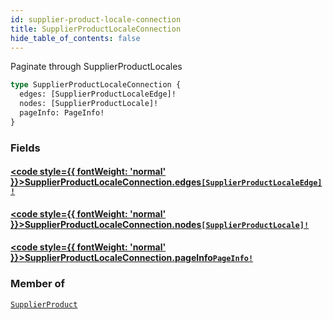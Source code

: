 ```yaml
---
id: supplier-product-locale-connection
title: SupplierProductLocaleConnection
hide_table_of_contents: false
---
```








Paginate through SupplierProductLocales

```graphql
type SupplierProductLocaleConnection {
  edges: [SupplierProductLocaleEdge]!
  nodes: [SupplierProductLocale]!
  pageInfo: PageInfo!
}
```


### Fields

#### [<code style={{ fontWeight: 'normal' }}>SupplierProductLocaleConnection.<b>edges</b></code>](#)<Bullet />[`[SupplierProductLocaleEdge]!`](/supply/api/graphql-admin/reference/objects/supplier-product-locale-edge) <Badge class="secondary" text="non-null"/> <Badge class="secondary" text="object"/>
> 
> 

#### [<code style={{ fontWeight: 'normal' }}>SupplierProductLocaleConnection.<b>nodes</b></code>](#)<Bullet />[`[SupplierProductLocale]!`](/supply/api/graphql-admin/reference/objects/supplier-product-locale) <Badge class="secondary" text="non-null"/> <Badge class="secondary" text="object"/>
> 
> 

#### [<code style={{ fontWeight: 'normal' }}>SupplierProductLocaleConnection.<b>pageInfo</b></code>](#)<Bullet />[`PageInfo!`](/supply/api/graphql-admin/reference/objects/page-info) <Badge class="secondary" text="non-null"/> <Badge class="secondary" text="object"/>
> 
> 



### Member of

[`SupplierProduct`](/supply/api/graphql-admin/reference/objects/supplier-product)  <Badge class="secondary" text="object"/>



